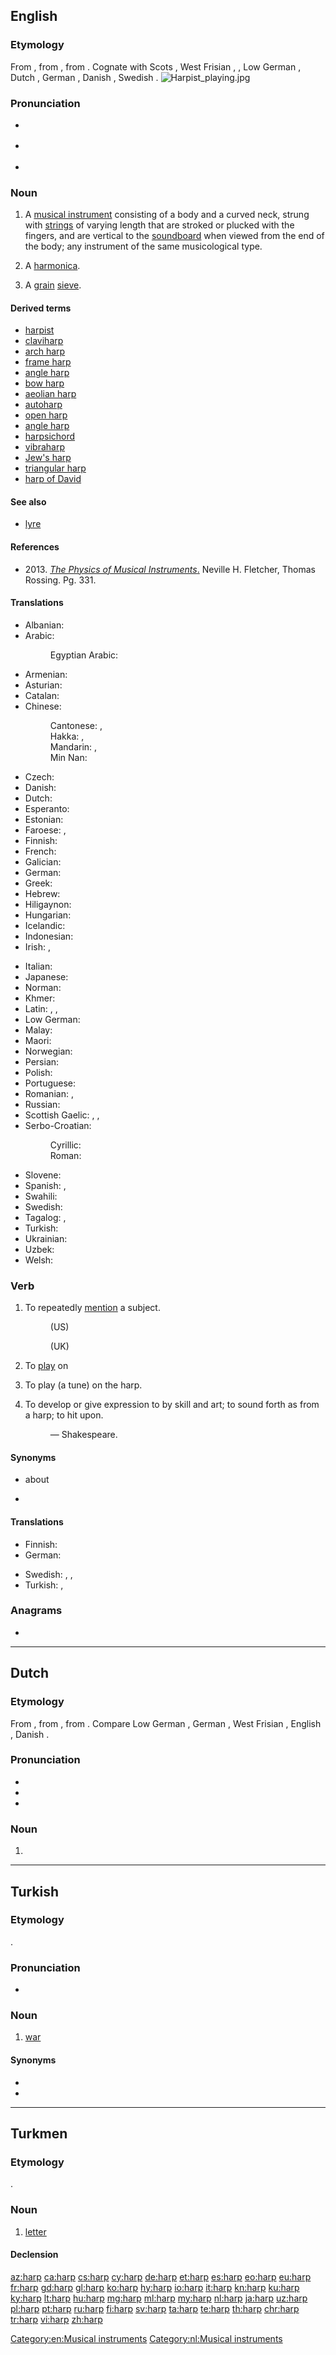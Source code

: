 {{also|Harp}}
==English==
{{wikipedia}}
===Etymology===
From {{etyl|enm|en}} {{m|enm|harpe}}, from {{etyl|ang|en}} {{m|ang|hearpe||harp}}, from {{etyl|gem-pro|en}} {{m|gem-pro|*harpǭ||harp}}. Cognate with Scots {{m|sco|hairp||harp}}, West Frisian {{m|fy|harpe}}, {{m|fy|harp||harp}}, Low German {{m|nds|Harp||harp}}, Dutch {{m|nl|harp||harp}}, German {{m|de|Harfe||harp}}, Danish {{m|da|harpe||harp}}, Swedish {{m|sv|harpa||harp}}.
[[Image:Harpist playing.jpg|thumb]]

===Pronunciation===
* {{a|UK}} {{IPA|/hɑːp/|lang=en}}
* {{a|US}} {{IPA|/hɑɹp/|lang=en}}
* {{rhymes|ɑː(r)p|lang=en}}

===Noun===
{{en-noun}}

# A [[musical instrument]] consisting of a body and a curved neck, strung with [[string]]s of varying length that are stroked or plucked with the fingers, and are vertical to the [[soundboard]] when viewed from the end of the body; any instrument of the same musicological type.
# {{label|en|colloquial}} A [[harmonica]].
# {{label|en|Scotland}} A [[grain]] [[sieve]].

====Derived terms====
* [[harpist]]
* [[claviharp]]
* [[arch harp]]
* [[frame harp]]
* [[angle harp]]
* [[bow harp]]
* [[aeolian harp]]
* [[autoharp]]
* [[open harp]]
* [[angle harp]]
* [[harpsichord]]
* [[vibraharp]]
* [[Jew's harp]]
* [[triangular harp]]
* [[harp of David]]

====See also====
* [[lyre]]

====References====
* 2013. [https://books.google.com/books?id=6oraBwAAQBAJ&pg=PA331&dq=%22harp+family%22&hl=en&sa=X&ved=0CFYQ6AEwCGoVChMI043r0abDxwIVwVQ-Ch1WcARV#v=onepage&q=%22harp%20family%22&f=false ''The Physics of Musical Instruments''.] Neville H. Fletcher, Thomas Rossing. Pg. 331.

====Translations====
{{trans-top|musical instrument}}
* Albanian: {{t|sq|harpë|f}}
* Arabic: {{t|ar|قِيثَارَة|f}}
*: Egyptian Arabic: {{t|arz|هارب|m|tr=harb}}
* Armenian: {{t|hy|տավիղ}}
* Asturian: {{t|ast|arpa|f}}
* Catalan: {{t|ca|arpa|f}}
* Chinese:
*: Cantonese: {{t|yue|豎琴|sc=Hani}}, {{t|yue|竖琴|tr=syu6 kam4|sc=Hani}}
*: Hakka: {{t|hak|豎琴|sc=Hani}}, {{t|hak|竖琴|tr=su-khìm|sc=Hani}}
*: Mandarin: {{t|cmn|豎琴|sc=Hani}}, {{t+|cmn|竖琴|tr=shùqín|sc=Hani}}
*: Min Nan: {{t|nan|徛琴|tr=khiā-khîm|sc=Hani}}
* Czech: {{t+|cs|harfa|f}}
* Danish: {{t|da|harpe}}
* Dutch: {{t+|nl|harp|f}}
* Esperanto: {{t|eo|harpo}}
* Estonian: {{t|et|harf}}
* Faroese: {{t|fo|harpa|f}}, {{t|fo|hørpa|f}}
* Finnish: {{t+|fi|harppu}}
* French: {{t+|fr|harpe|f}}
* Galician: {{t+|gl|arpa|f}}
* German: {{t+|de|Harfe|f}}
* Greek: {{t+|el|άρπα|f}}
* Hebrew: {{t+|he|נֵבֶל}}
* Hiligaynon: {{t|hil|arpa|alt=árpa}}
* Hungarian: {{t+|hu|hárfa}}
* Icelandic: {{t+|is|harpa}}
* Indonesian: {{t+|id|harpa}}
* Irish: {{t+|ga|cláirseach|f}}, {{t+|ga|cruit|f}}
{{trans-mid}}
* Italian: {{t+|it|arpa|f}}
* Japanese: {{t+|ja|ハープ|sc=Jpan|tr=hāpu}}
* Norman: {{t|nrf|harpe|f}}
* Khmer: {{t+|km|ពិណ|tr=pɨn|sc=Khmr}}
* Latin: {{t|la|sambuca|f}}, {{t|la|harpa|f}}, {{t|la|psalterium|n}}
* Low German: {{t|nds|Harp}}
* Malay: {{t|ms|harpa}}
* Maori: {{t|mi|hāpa}}
* Norwegian: {{t+|no|harpe|m|f}}
* Persian: {{t+|fa|چنگ|tr=čang|sc=fa-Arab}}
* Polish: {{t+|pl|harfa|f}}
* Portuguese: {{t+|pt|harpa|f}}
* Romanian: {{t+|ro|harfă|f}}, {{t+|ro|harpă|f}}
* Russian: {{t+|ru|а́рфа|f}}
* Scottish Gaelic: {{t|gd|clàrsach|f}}, {{t|gd|troman|m}}, {{t|gd|troman-ciùil|m}}
* Serbo-Croatian:
*: Cyrillic: {{t|sh|харфа|f}}
*: Roman: {{t+|sh|harfa|f}}
* Slovene: {{t+|sl|harfa|f}}
* Spanish: {{t+|es|arpa|f}}, {{t|es|harpa|f}}
* Swahili: {{t|sw|kinubi}}
* Swedish: {{t+|sv|harpa|c}}
* Tagalog: {{t|tl|arpa|f}}, {{t+|tl|alpa}}
* Turkish: {{t+|tr|arp}}
* Ukrainian: {{t+|uk|а́рфа|f}}
* Uzbek: {{t+|uz|arfa}}
* Welsh: {{t+|cy|telyn|f}}
{{trans-bottom}}

===Verb===
{{en-verb}}

# {{qualifier|usually with ''on''}} To repeatedly [[mention]] a subject.
#: {{usex|Why do you '''harp on''' a single small mistake?|lang=en}} (US)
#: {{usex|Why do you '''harp on''' about a single small mistake?|lang=en}} (UK)
# {{label|en|transitive}} To [[play]] on {{qualifier|a harp or similar instrument}}
# {{label|en|transitive}} To play (a tune) on the harp.
# {{label|en|transitive}} To develop or give expression to by skill and art; to sound forth as from a harp; to hit upon.
#: {{usex|Thou '''harped''' my fear aright.|lang=en}} &mdash; Shakespeare.

====Synonyms====
* {{l|en|keep on}} about
* {{l|en|perseverate}}

====Translations====
{{trans-top|to repeatedly mention a subject}}
* Finnish: {{t+|fi|jankuttaa}}
* German: {{t|de|auf (etwas) [[herumreiten]]}}
{{trans-mid}}
* Swedish: {{t+|sv|tjata}}, {{t+|sv|älta}}, {{t+|sv|mala}}
* Turkish: {{t|tr|ısrarla belirtmek}}, {{qualifier|bir şeyin}} {{t|tr|ısrarla üzerinde durmak}}
{{trans-bottom}}

===Anagrams===
* {{l|en|PHAR}}

[[Category:en:Musical instruments]]

----

==Dutch==
{{wikipedia|lang=nl}}
===Etymology===
From {{etyl|dum|nl}} {{m|dum|harpe}}, from {{etyl|odt|nl}} {{m|odt|*harpa}}, from {{etyl|gem-pro|nl}} {{m|gem-pro|*harpǭ}}. Compare Low German {{m|nds|Harp}}, German {{m|de|Harfe}}, West Frisian {{m|fy|harpe}}, English {{m|en|harp}}, Danish {{m|da|harpe}}.

===Pronunciation===
* {{rhymes|ɑrp|lang=nl}}
* {{audio|Nl-harp.ogg|audio|lang=nl}}
* {{IPA|/ɦɑrp/|lang=nl}}

===Noun===
{{nl-noun|f|g2=m|-en|harpje}}

# {{l|en|harp}}

[[Category:nl:Musical instruments]]

----

==Turkish==

===Etymology===
{{borrowing|ar|حَرْب|lang=tr}}.

===Pronunciation===
* {{IPA|/hɑrp/|lang=tr}}

===Noun===
{{tr-noun|harbı|lar}}

# {{label|tr|dated}} [[war]]

====Synonyms====
* {{l|tr|savaş}}
* {{l|tr|cenk}}

----

==Turkmen==

===Etymology===
{{borrowing|ar|حَرْف|lang=tk}}.

===Noun===
{{tk-noun|y|lar}}

# [[letter]] {{qualifier|of an alphabet}}

====Declension====
{{tk-decl-noun-man|harp|harplar|harpy|harplary|harpyň|harplaryň|harpa|harplara|harpda|harplarda|harpdan|harplardan}}

[[az:harp]]
[[ca:harp]]
[[cs:harp]]
[[cy:harp]]
[[de:harp]]
[[et:harp]]
[[es:harp]]
[[eo:harp]]
[[eu:harp]]
[[fr:harp]]
[[gd:harp]]
[[gl:harp]]
[[ko:harp]]
[[hy:harp]]
[[io:harp]]
[[it:harp]]
[[kn:harp]]
[[ku:harp]]
[[ky:harp]]
[[lt:harp]]
[[hu:harp]]
[[mg:harp]]
[[ml:harp]]
[[my:harp]]
[[nl:harp]]
[[ja:harp]]
[[uz:harp]]
[[pl:harp]]
[[pt:harp]]
[[ru:harp]]
[[fi:harp]]
[[sv:harp]]
[[ta:harp]]
[[te:harp]]
[[th:harp]]
[[chr:harp]]
[[tr:harp]]
[[vi:harp]]
[[zh:harp]]